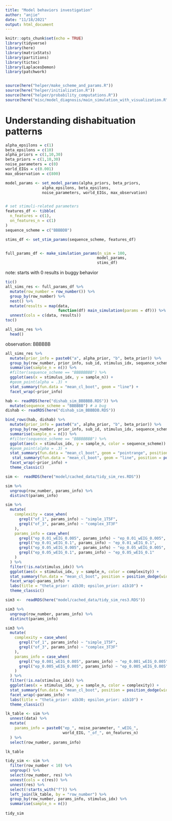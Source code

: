 ```yaml
---
title: "Model behaviors investigation"
author: "anjie"
date: "11/18/2021"
output: html_document
---
```


```r
knitr::opts_chunk$set(echo = TRUE)
library(tidyverse)
library(here)
library(matrixStats)
library(partitions)
library(tictoc)
library(LaplacesDemon)
library(patchwork)


source(here("helper/make_scheme_and_params.R"))
source(here("helper/initialization.R"))
source(here("helper/probability_computations.R"))
source(here("misc/model_diagnosis/main_simulation_with_visualization.R"))


```


# Understanding dishabituation patterns 

```r
alpha_epsilons = c(1)
beta_epsilons = c(10)
alpha_priors = c(1,10,30)
beta_priors = c(1,10,30)
noise_parameters = c(0)
world_EIGs = c(0.001)
max_observation = c(800)

model_params <- set_model_params(alpha_priors, beta_priors, 
                alpha_epsilons, beta_epsilons, 
                noise_parameters, world_EIGs, max_observation)


# set stimuli-related parameters 
features_df <- tibble(
  n_features = c(1), 
  on_features_n = c(1)
)
sequence_scheme = c("BBBBDB")

stims_df <- set_stim_params(sequence_scheme, features_df)


full_params_df <- make_simulation_params(n_sim = 100,
                                        model_params, 
                                        stims_df)

```

note: starts with 0 results in buggy behavior 

```r

tic()
all_sims_res <- full_params_df %>%
  mutate(row_number = row_number()) %>% 
  group_by(row_number) %>% 
  nest() %>%
  mutate(results = map(data,
                       function(df) main_simulation(params = df))) %>%
  unnest(cols = c(data, results))
toc()

```

```r
all_sims_res %>% 
  head()
```


observation: BBBBBB 

```r
all_sims_res %>% 
  mutate(prior_info = paste0("a", alpha_prior, "b", beta_prior)) %>% 
  group_by(row_number, prior_info, sub_id, stimulus_idx, sequence_scheme) %>% 
  summarise(sample_n = n()) %>% 
  #filter(sequence_scheme == "BBBBBBBB") %>% 
  ggplot(aes(x = stimulus_idx, y = sample_n)) + 
  #geom_point(alpha = .3) + 
  stat_summary(fun.data = "mean_cl_boot", geom = "line") + 
  facet_wrap(~prior_info)
```

```r
hab <- readRDS(here("dishab_sim_BBBBBB.RDS")) %>% 
  mutate(sequence_scheme = "BBBBBB") # a bug
dishab <- readRDS(here("dishab_sim_BBBBDB.RDS"))
```

```r
bind_rows(hab, dishab) %>% 
  mutate(prior_info = paste0("a", alpha_prior, "b", beta_prior)) %>% 
  group_by(row_number, prior_info, sub_id, stimulus_idx, sequence_scheme) %>% 
  summarise(sample_n = n()) %>% 
  #filter(sequence_scheme == "BBBBBBBB") %>% 
  ggplot(aes(x = stimulus_idx, y = sample_n, color = sequence_scheme)) + 
  #geom_point(alpha = .3) + 
  stat_summary(fun.data = "mean_cl_boot", geom = "pointrange", position = position_dodge(width = .5)) + 
   stat_summary(fun.data = "mean_cl_boot", geom = "line", position = position_dodge(width = .5)) +
  facet_wrap(~prior_info) + 
  theme_classic()
```


```r
sim <-  readRDS(here("model/cached_data/tidy_sim_res.RDS"))

```

```r
sim %>% 
  ungroup(row_number, params_info) %>% 
  distinct(params_info)
```


```r
sim %>% 
  mutate(
    complexity = case_when(
      grepl("of_1", params_info) ~ "simple_1T5F", 
      grepl("of_3", params_info) ~ "complex_3T3F"
    ), 
    params_info = case_when(
      grepl("ep_0.01_wEIG_0.005", params_info) ~ "ep_0.01_wEIG_0.005", 
      grepl("ep_0.01_wEIG_0.1", params_info) ~ "ep_0.01_wEIG_0.1", 
      grepl("ep_0.05_wEIG_0.005", params_info) ~ "ep_0.05_wEIG_0.005", 
      grepl("ep_0.05_wEIG_0.1", params_info) ~ "ep_0.05_wEIG_0.1"
    )
  ) %>% 
  filter(!is.na(stimulus_idx)) %>% 
  ggplot(aes(x = stimulus_idx, y = sample_n, color = complexity)) + 
  stat_summary(fun.data = "mean_cl_boot", position = position_dodge(width = .5)) + 
  facet_wrap(~params_info) + 
  labs(title = "theta_prior: a1b30; epsilon_prior: a1b10") + 
  theme_classic()
```


```r
sim3 <-  readRDS(here("model/cached_data/tidy_sim_res3.RDS"))

```

```r
sim3 %>% 
  ungroup(row_number, params_info) %>% 
  distinct(params_info)
```


```r
sim3 %>% 
  mutate(
    complexity = case_when(
      grepl("of_1", params_info) ~ "simple_1T5F", 
      grepl("of_3", params_info) ~ "complex_3T3F"
    ), 
    params_info = case_when(
      grepl("ep_0.001_wEIG_0.005", params_info) ~ "ep_0.001_wEIG_0.005", 
      grepl("ep_0.005_wEIG_0.005", params_info) ~ "ep_0.005_wEIG_0.005"
    )
  ) %>% 
  filter(!is.na(stimulus_idx)) %>% 
  ggplot(aes(x = stimulus_idx, y = sample_n, color = complexity)) + 
  stat_summary(fun.data = "mean_cl_boot", position = position_dodge(width = .5)) + 
  facet_wrap(~params_info) + 
  labs(title = "theta_prior: a1b30; epsilon_prior: a1b10") + 
  theme_classic()
```

```r
lk_table <- sim %>% 
  unnest(data) %>% 
  mutate(
    params_info = paste0("ep_", noise_parameter, "_wEIG_", 
                         world_EIG, "_of_", on_features_n)  
  ) %>% 
  select(row_number, params_info)

lk_table
```


```r
tidy_sim <- sim %>% 
  filter(row_number < 10) %>% 
  ungroup() %>% 
  select(row_number, res) %>% 
  unnest(cols = c(res)) %>% 
  unnest(res) %>% 
  select(!starts_with("f")) %>% 
  left_join(lk_table, by = "row_number") %>% 
  group_by(row_number, params_info, stimulus_idx) %>% 
  summarise(sample_n = n())
  
tidy_sim
```


